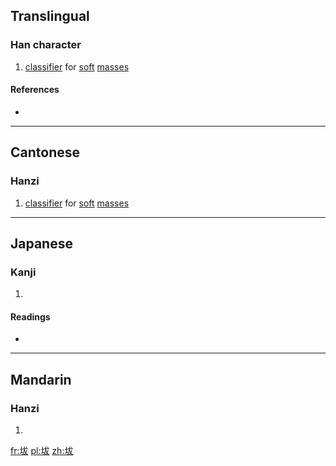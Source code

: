 ==Translingual==

===Han character===
{{Han char|rn=32|rad=土|as=05|sn=8|four=|canj=土戈大水 (GIKE)|ids=⿰[[土]][[犮]]}}

# {{context|Cantonese}} [[classifier]] for [[soft]] [[mass]]es

====References====
* {{Han ref|kx=0227.040|dkj=05000|dj=0462.210|hdz=10430.080|uh=577A|ud=22394}}

----

==Cantonese==

===Hanzi===
{{yue-hanzi|jyut=[[paat6]], [[pet6]]|y=paat6, pet6}}

# [[classifier]] for [[soft]] [[mass]]es

----

==Japanese==

===Kanji===
{{ja-kanji|grade=|rs=土05}}

# {{defn|lang=ja|sort=土05}}

====Readings====
* {{ja-readings|on=[[はつ]] (hatsu), [[はち]] (hachi), [[ぼち]] (bochi)|kun=[[ちりのさま]] (chirinosama)}}

----

==Mandarin==

===Hanzi===
{{cmn-hanzi|pin=[[bá]] ([[ba2]])|wg=pa<sup>2</sup>}}

# {{defn|lang=cmn|sort=土05}}

[[fr:坺]]
[[pl:坺]]
[[zh:坺]]